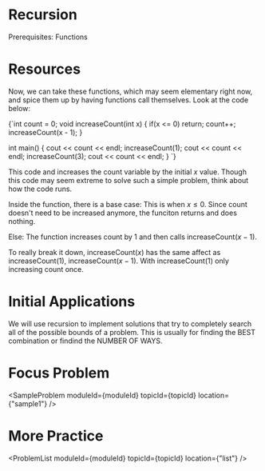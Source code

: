 


<Sidebar moduleId={moduleId} /> 

# Recursion

Prerequisites: Functions

# Resources

<ResourceList moduleId={moduleId} topicId={topicId}/>

Now, we can take these functions, which may seem elementary right now, and spice them up by having functions call 
themselves. Look at the code below: 

<div style={{ transform: 'translateX(150px)' }}>
  <SyntaxHighlighter language="cpp" style={okaidia}>
{`int count = 0; 
void increaseCount(int x) {
    if(x <= 0) return; 
    count++; 
    increaseCount(x - 1); 
}

int main() {
    cout << count << endl;
    increaseCount(1); 
    cout << count << endl;
    increaseCount(3); 
    cout << count << endl;
}
`}
  </SyntaxHighlighter>
</div>

This code and increases the count variable by the initial $x$ value. Though this code may seem extreme to solve such a 
simple problem, think about how the code runs.

Inside the function, there is a base case: This is when $x \leq 0$. Since count doesn't need to be increased anymore, 
the funciton returns and does nothing. 

Else: The function increases count by $1$ and then calls increaseCount($x - 1$). 

To really break it down, increaseCount($x$) has the same affect as increaseCount($1$), increaseCount($x - 1$). With 
increaseCount($1$) only increasing count once. 

# Initial Applications

We will use recursion to implement solutions that try to completely search all of the possible bounds of a problem. 
This is usually for finding the BEST combination or findind the NUMBER OF WAYS. 

# Focus Problem

<SampleProblem  moduleId={moduleId} topicId={topicId} location={"sample1"} /> 

# More Practice 

<ProblemList  moduleId={moduleId} topicId={topicId} location={"list"} /> 

<TopicProgress moduleId={moduleId} topicId={topicId} />



